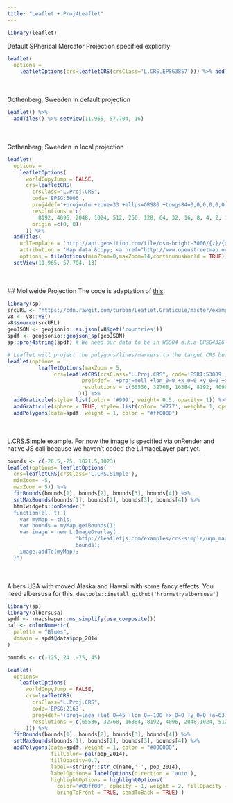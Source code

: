 ```yaml
---
title: "Leaflet + Proj4Leaflet"
---
```


```r
library(leaflet)
```

Default SPherical Mercator Projection specified explicitly

```r
leaflet(
  options =
    leafletOptions(crs=leafletCRS(crsClass='L.CRS.EPSG3857'))) %>% addTiles()
```

<br/><br/>Gothenberg, Sweeden in default projection

```r
leaflet() %>%
  addTiles() %>% setView(11.965, 57.704, 16)
```

<br/><br/>Gothenberg, Sweeden in local projection

```r
leaflet(
  options =
    leafletOptions(
      worldCopyJump = FALSE,
      crs=leafletCRS(
        crsClass="L.Proj.CRS",
        code='EPSG:3006',
        proj4def='+proj=utm +zone=33 +ellps=GRS80 +towgs84=0,0,0,0,0,0,0 +units=m +no_defs',
        resolutions = c(
          8192, 4096, 2048, 1024, 512, 256, 128, 64, 32, 16, 8, 4, 2, 1, 0.5 ),
        origin =c(0, 0))
      )) %>%
  addTiles(
    urlTemplate = 'http://api.geosition.com/tile/osm-bright-3006/{z}/{x}/{y}.png',
    attribution = 'Map data &copy; <a href="http://www.openstreetmap.org/copyright">OpenStreetMap contributors</a>, Imagery &copy; 2013 <a href="http://www.kartena.se/">Kartena</a>',
    options = tileOptions(minZoom=0,maxZoom=14,continuousWorld = TRUE)) %>%
  setView(11.965, 57.704, 13)
```

<br/><br/>
## Mollweide Projection
The code is adaptation of [this](https://github.com/turban/Leaflet.Graticule/blob/master/examples/mollweide.html).

```r
library(sp)
srcURL <- "https://cdn.rawgit.com/turban/Leaflet.Graticule/master/examples/lib/countries-110m.js"
v8 <- V8::v8()
v8$source(srcURL)
geoJSON <- geojsonio::as.json(v8$get('countries'))
spdf <- geojsonio::geojson_sp(geoJSON)
sp::proj4string(spdf) # We need our data to be in WGS84 a.k.a EPSG4326 i.e. just latlong

# Leaflet will project the polygons/lines/markers to the target CRS before it maps them.
leaflet(options =
          leafletOptions(maxZoom = 5,
               crs=leafletCRS(crsClass="L.Proj.CRS", code='ESRI:53009',
                        proj4def= '+proj=moll +lon_0=0 +x_0=0 +y_0=0 +a=6371000 +b=6371000 +units=m +no_defs',
                        resolutions = c(65536, 32768, 16384, 8192, 4096, 2048)
                       ))) %>%
  addGraticule(style= list(color= '#999', weight= 0.5, opacity= 1)) %>%
  addGraticule(sphere = TRUE, style= list(color= '#777', weight= 1, opacity= 0.25)) %>%
  addPolygons(data=spdf, weight = 1, color = "#ff0000")
```

<br/><br/>L.CRS.Simple example.
For now the image is specified via onRender and native JS call
because we haven't coded the L.ImageLayer part yet.

```r
bounds <- c(-26.5,-25, 1021.5,1023)
leaflet(options= leafletOptions(
  crs=leafletCRS(crsClass='L.CRS.Simple'),
  minZoom= -5,
  maxZoom = 5)) %>%
  fitBounds(bounds[1], bounds[2], bounds[3], bounds[4]) %>%
  setMaxBounds(bounds[1], bounds[2], bounds[3], bounds[4]) %>%
  htmlwidgets::onRender("
  function(el, t) {
    var myMap = this;
    var bounds = myMap.getBounds();
  	var image = new L.ImageOverlay(
                      'http://leafletjs.com/examples/crs-simple/uqm_map_full.png',
                      bounds);
    image.addTo(myMap);
  }")
```

<br/><br/> Albers USA with moved Alaska and Hawaii
with some fancy effects.
You need albersusa for this. `devtools::install_github('hrbrmstr/albersusa')`

```r
library(sp)
library(albersusa)
spdf <- rmapshaper::ms_simplify(usa_composite())
pal <- colorNumeric(
  palette = "Blues",
  domain = spdf@data$pop_2014
)

bounds <- c(-125, 24 ,-75, 45)

leaflet(
  options=
    leafletOptions(
      worldCopyJump = FALSE,
      crs=leafletCRS(
        crsClass="L.Proj.CRS",
        code='EPSG:2163',
        proj4def='+proj=laea +lat_0=45 +lon_0=-100 +x_0=0 +y_0=0 +a=6370997 +b=6370997 +units=m +no_defs',
        resolutions = c(65536, 32768, 16384, 8192, 4096, 2048,1024, 512, 256, 128)
      ))) %>%
  fitBounds(bounds[1], bounds[2], bounds[3], bounds[4]) %>%
  setMaxBounds(bounds[1], bounds[2], bounds[3], bounds[4]) %>%
  addPolygons(data=spdf, weight = 1, color = "#000000",
              fillColor=~pal(pop_2014),
              fillOpacity=0.7,
              label=~stringr::str_c(name,' ', pop_2014),
              labelOptions= labelOptions(direction = 'auto'),
              highlightOptions = highlightOptions(
                color='#00ff00', opacity = 1, weight = 2, fillOpacity = 1,
                bringToFront = TRUE, sendToBack = TRUE) )
```

